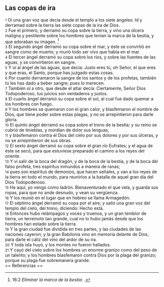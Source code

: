 == Las copas de ira ==

{{anchor|1}} <small>1</small> Oí una gran voz que decía desde el templo a los siete ángeles: Id y derramad sobre la tierra las siete copas de la ira de Dios.<br>
{{anchor|2}} <small>2</small> Fue el primero, y derramó su copa sobre la tierra, y vino una úlcera maligna y pestilente sobre los hombres que tenían la marca de la bestia, y que adoraban su imagen. <ref>16:2 ''Eliminar la marca de la bestia'': {{lib|LU|47|9|1}}.</ref><br>
{{anchor|3}} <small>3</small> El segundo ángel derramó su copa sobre el mar, y éste se convirtió en sangre como de muerto; y murió todo ser vivo que había en el mar.<br>
{{anchor|4}} <small>4</small> El tercer ángel derramó su copa sobre los ríos, y sobre las fuentes de las aguas, y se convirtieron en sangre.<br>
{{anchor|5}} <small>5</small> Y oí al ángel de las aguas, que decía: Justo eres tú, oh Señor, el que eres y que eras, el Santo, porque has juzgado estas cosas.<br>
{{anchor|6}} <small>6</small> Por cuanto derramaron la sangre de los santos y de los profetas, también tú les has dado a beber sangre; pues lo merecen.<br>
{{anchor|7}} <small>7</small> También oí a otro, que desde el altar decía: Ciertamente, Señor Dios Todopoderoso, tus juicios son verdaderos y justos.<br>
{{anchor|8}} <small>8</small> El cuarto ángel derramó su copa sobre el sol, al cual fue dado quemar a los hombres con fuego.<br>
{{anchor|9}} <small>9</small> Y los hombres se quemaron con el gran calor, y blasfemaron el nombre de Dios, que tiene poder sobre estas plagas, y no se arrepintieron para darle gloria.<br>
{{anchor|10}} <small>10</small> El quinto ángel derramó su copa sobre el trono de la bestia; y su reino se cubrió de tinieblas, y mordían de dolor sus lenguas,<br>
{{anchor|11}} <small>11</small> y blasfemaron contra el Dios del cielo por sus dolores y por sus úlceras, y no se arrepintieron de sus obras.<br>
{{anchor|12}} <small>12</small> El sexto ángel derramó su copa sobre el gran río Eufrates; y el agua de éste se secó, para que estuviese preparado el camino a los reyes del oriente.<br>
{{anchor|13}} <small>13</small> Y vi salir de la boca del dragón, y de la boca de la bestia, y de la boca del falso profeta, tres espíritus inmundos a manera de ranas;<br>
{{anchor|14}} <small>14</small> pues son espíritus de demonios, que hacen señales, y van a los reyes de la tierra en todo el mundo, para reunirlos a la batalla de aquel gran día del Dios Todopoderoso.<br>
{{anchor|15}} <small>15</small> He aquí, yo vengo como ladrón. Bienaventurado el que vela, y guarda sus ropas, para que no ande desnudo, y vean su vergüenza.<br>
{{anchor|16}} <small>16</small> Y los reunió en el lugar que en hebreo se llama Armagedón.<br>
{{anchor|17}} <small>17</small> El séptimo ángel derramó su copa por el aire; y salió una gran voz del templo del cielo, del trono, diciendo: Hecho está.<br>
{{anchor|18}} <small>18</small> Entonces hubo relámpagos y voces y truenos, y un gran temblor de tierra, un terremoto tan grande, cual no lo hubo jamás desde que los hombres han estado sobre la tierra.<br>
{{anchor|19}} <small>19</small> Y la gran ciudad fue dividida en tres partes, y las ciudades de las naciones cayeron; y la gran Babilonia vino en memoria delante de Dios, para darle el cáliz del vino del ardor de su ira.<br>
{{anchor|20}} <small>20</small> Y toda isla huyó, y los montes no fueron hallados.<br>
{{anchor|21}} <small>21</small> Y cayó del cielo sobre los hombres un enorme granizo como del peso de un talento; y los hombres blasfemaron contra Dios por la plaga del granizo; porque su plaga fue sobremanera grande.<br>
== Referencias ==

<references />
